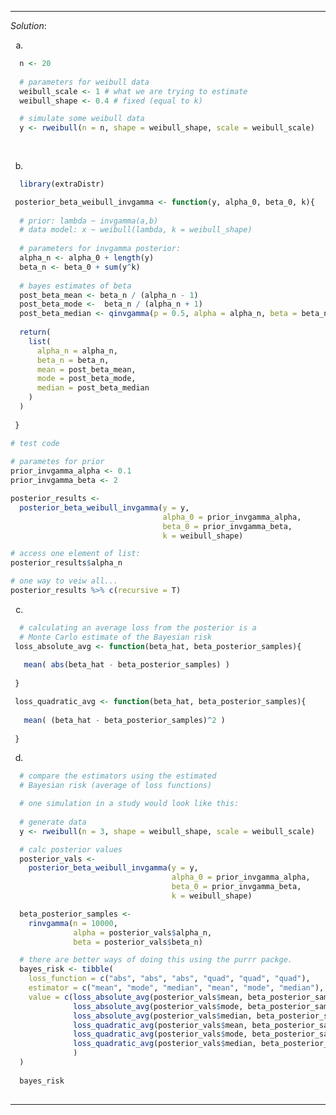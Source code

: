 
***
*Solution*: 

(a)

```r

  n <- 20
  
  # parameters for weibull data
  weibull_scale <- 1 # what we are trying to estimate
  weibull_shape <- 0.4 # fixed (equal to k)

  # simulate some weibull data
  y <- rweibull(n = n, shape = weibull_shape, scale = weibull_scale)
  
  
```

(b)

```r

  library(extraDistr)

 posterior_beta_weibull_invgamma <- function(y, alpha_0, beta_0, k){
  
  # prior: lambda ~ invgamma(a,b)
  # data model: x ~ weibull(lambda, k = weibull_shape)
  
  # parameters for invgamma posterior:
  alpha_n <- alpha_0 + length(y)
  beta_n <- beta_0 + sum(y^k)
  
  # bayes estimates of beta
  post_beta_mean <- beta_n / (alpha_n - 1)
  post_beta_mode <-  beta_n / (alpha_n + 1)
  post_beta_median <- qinvgamma(p = 0.5, alpha = alpha_n, beta = beta_n)
  
  return(
    list(
      alpha_n = alpha_n,
      beta_n = beta_n,
      mean = post_beta_mean,
      mode = post_beta_mode,
      median = post_beta_median
    )
  )
  
 }

# test code
 
# parametes for prior
prior_invgamma_alpha <- 0.1
prior_invgamma_beta <- 2

posterior_results <- 
  posterior_beta_weibull_invgamma(y = y, 
                                  alpha_0 = prior_invgamma_alpha, 
                                  beta_0 = prior_invgamma_beta, 
                                  k = weibull_shape) 

# access one element of list:
posterior_results$alpha_n

# one way to veiw all...
posterior_results %>% c(recursive = T)


```

(c)

```r

  # calculating an average loss from the posterior is a 
  # Monte Carlo estimate of the Bayesian risk
 loss_absolute_avg <- function(beta_hat, beta_posterior_samples){
   
   mean( abs(beta_hat - beta_posterior_samples) )
   
 }

 loss_quadratic_avg <- function(beta_hat, beta_posterior_samples){
   
   mean( (beta_hat - beta_posterior_samples)^2 )
   
 }

```

(d)

```r

  # compare the estimators using the estimated 
  # Bayesian risk (average of loss functions)

  # one simulation in a study would look like this:
  
  # generate data
  y <- rweibull(n = 3, shape = weibull_shape, scale = weibull_scale)

  # calc posterior values
  posterior_vals <- 
    posterior_beta_weibull_invgamma(y = y,
                                    alpha_0 = prior_invgamma_alpha, 
                                    beta_0 = prior_invgamma_beta, 
                                    k = weibull_shape)

  beta_posterior_samples <-
    rinvgamma(n = 10000, 
              alpha = posterior_vals$alpha_n,
              beta = posterior_vals$beta_n)

  # there are better ways of doing this using the purrr packge.
  bayes_risk <- tibble(
    loss_function = c("abs", "abs", "abs", "quad", "quad", "quad"),
    estimator = c("mean", "mode", "median", "mean", "mode", "median"),
    value = c(loss_absolute_avg(posterior_vals$mean, beta_posterior_samples),
              loss_absolute_avg(posterior_vals$mode, beta_posterior_samples),
              loss_absolute_avg(posterior_vals$median, beta_posterior_samples),
              loss_quadratic_avg(posterior_vals$mean, beta_posterior_samples),
              loss_quadratic_avg(posterior_vals$mode, beta_posterior_samples),
              loss_quadratic_avg(posterior_vals$median, beta_posterior_samples)
              )
  )
  
  bayes_risk
  
```

***